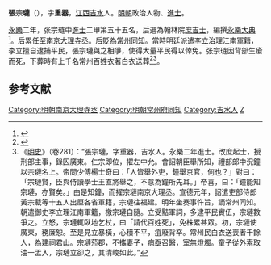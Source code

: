 '''張宗璉'''（{{bd|1374年||1427年|catIdx=Z張}}），字'''重器'''，[[江西|江西]][[吉水|吉水]]人。[[明朝|明朝]]政治人物、[[進士|進士]]。

[[永樂|永樂]]二年，张宗琏中[[進士|進士]]二甲第五十五名，后選為翰林院[[庶吉士|庶吉士]]，編撰[[永樂大典|永樂大典]]<ref>{{Cite book|title=翰林与明代政治 A RESEARCH ON HANLIN AND ITS POLITICAL ROLE IN THE MING DYNASTY|last=包诗卿著|first=|publisher=上海：上海古籍出版社|year=2015.07|isbn=978-7-5325-7636-4|location=|pages=189-192}}</ref>。后累任至[[南京|南京]][[大理寺|大理寺]]丞。后貶為[[常州|常州]][[同知|同知]]。當時明廷派遣[[李立|李立]]治理江南軍籍，李立擅自逮捕平民，張宗璉與之相爭，使得大量平民得以倖免。张宗琏因背部生瘡而死，下葬時有上千名常州百姓衣著白衣送葬<ref>{{cite book | language = zh-hans | author = 潘荣胜 | coauthors =  | title = 《明清进士录》 | url =  | date = 2006年 | location =  | publisher = [[中华书局|中华书局]] | id =  | isbn = 9787101043501 | pages = 22页 }}</ref><ref>《[[明史|明史]]》（卷281）：“張宗璉，字重器，吉水人。永樂二年進士。改庶起士，授刑部主事，錄囚廣東。仁宗即位，擢左中允。會詔朝臣舉所知，禮部郎中況鐘以宗璉名上。帝問少傅楊士奇曰：「人皆舉外吏，鐘舉京官，何也？」對曰：「宗璉賢，臣與侍讀學士王直將舉之，不意為鐘所先耳。」帝喜，曰：「鐘能知宗璉，亦賢矣。」由是知鐘，而擢宗璉南京大理丞。宣德元年，詔遣吏部侍郎黃宗載等十五人出厘各省軍籍，宗璉往福建。明年坐奏事忤旨，謫常州同知。朝遣御史李立理江南軍籍，檄宗璉自隨。立受黠軍詞，多逮平民實伍，宗璉數爭之。立怒，宗璉輒臥地乞杖，曰「請代百姓死」，免株累甚眾。初，宗璉使廣東，務廉恕。至是見立暴橫，心積不平，疽廢背卒。常州民白衣送喪者千餘人，為建祠君山。宗璉蒞郡，不攜妻子，病亟召醫，室無燈燭。童子從外索取油一盂入，宗璉立卻之，其清峻如此。”</ref>。

==参考文献==
{{Reflist}}

{{明朝人物小作品}}
{{永樂二年甲申科殿試金榜}}

{{DEFAULTSORT:Zhang張}}
[[Category:明朝南京大理寺丞|Category:明朝南京大理寺丞]]
[[Category:明朝常州府同知|Category:明朝常州府同知]]
[[Category:吉水人|Category:吉水人]]
[[Category:張姓|Z]]